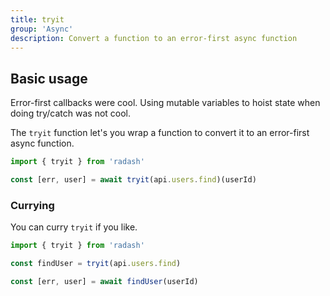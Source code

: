 ```yaml
---
title: tryit
group: 'Async'
description: Convert a function to an error-first async function
---
```


## Basic usage

Error-first callbacks were cool. Using mutable variables to hoist state when doing try/catch was not cool.

The `tryit` function let's you wrap a function to convert it to an error-first async function.

```ts
import { tryit } from 'radash'

const [err, user] = await tryit(api.users.find)(userId)
```

### Currying

You can curry `tryit` if you like.

```ts
import { tryit } from 'radash'

const findUser = tryit(api.users.find)

const [err, user] = await findUser(userId)
```
